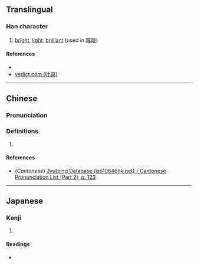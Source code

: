 {{character info/new}}
==Translingual==

===Han character===
{{Han char|rn=72|rad=日|as=12|sn=16|four=|canj=ATLC|ids=⿰日黄}}

# [[bright]], [[light]], [[brilliant]] (used in [[曂㫰]])

====References====
* {{Han ref|kx=0500.060|dkj=14167|dj=0870.040|hdz=21535.060|uh=66C2|ud=26306}}
* [http://yedict.com/htm/66/66C2.htm yedict.com (叶典)]

----

==Chinese==
{{zh-forms}}

===Pronunciation===
{{zh-pron
|m=huàng
|c=wong6
|mc=
|oc=
|ma=
|cat=a
}}

===Definitions===
{{zh-hanzi}}

# {{rfdef|lang=zh}}

====References====
* (''Cantonese'') [http://www.iso10646hk.net/jp/document/download.jsp Jyutping Database (iso10646hk.net) - Cantonese Pronunciation List (Part 2), p. 123]

----

==Japanese==

===Kanji===
{{ja-kanji|grade=|rs=日12}}

# {{defn|lang=ja|sort=日12}}

====Readings====
* {{ja-readings|on=[[こう]] (kō), [[おう]] (ō)|kun=[[あきらか]] (akiraka)}}